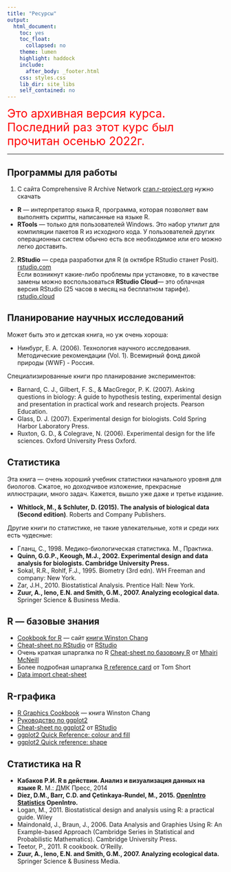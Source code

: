 ```yaml
---
title: "Ресурсы"
output:
  html_document:
    toc: yes
    toc_float:
      collapsed: no
    theme: lumen
    highlight: haddock
    include:
      after_body: _footer.html
    css: styles.css
    lib_dir: site_libs
    self_contained: no
---
```


<span style="color: red; font-size:20pt">
Это архивная версия курса. Последний раз этот курс был прочитан осенью 2022г.</span>

---

## Программы для работы

1. С сайта Comprehensive R Archive Network [cran.r-project.org](https://cran.r-project.org/) нужно скачать
  - __R__ — интерпретатор языка R, программа, которая позволяет вам выполнять скрипты, написанные на языке R.
  - __RTools__ — только для пользователей Windows. Это набор утилит для компиляции пакетов R из исходного кода. У пользователей других операционных систем обычно есть все необходимое или его можно легко доставить.

2. __RStudio__ — среда разработки для R (в октябре RStudio станет Posit). [rstudio.com](https://rstudio.com)  
  Если возникнут какие-либо проблемы при установке, то в качестве замены можно воспользоваться __RStudio Cloud__— это облачная версия RStudio (25 часов в месяц на бесплатном тарифе). [rstudio.cloud](https://rstudio.cloud)
  
## Планирование научных исследований

Может быть это и детская книга, но уж очень хороша:

- Нинбург, Е. А. (2006). Технология научного исследования. Методические рекомендации (Vol. 1). Всемирный фонд дикой природы (WWF) - Россия.

Специализированные книги про планирование экспериментов:

- Barnard, C. J., Gilbert, F. S., & MacGregor, P. K. (2007). Asking questions in biology: A guide to hypothesis testing, experimental design and presentation in practical work and research projects. Pearson Education.
- Glass, D. J. (2007). Experimental design for biologists. Cold Spring Harbor Laboratory Press.
- Ruxton, G. D., & Colegrave, N. (2006). Experimental design for the life sciences. Oxford University Press Oxford.

## Статистика

Эта книга — очень хороший учебник статистики начального уровня для биологов. Сжатое, но доходчивое изложение, прекрасные иллюстрации, много задач. Кажется, вышло уже даже и третье издание.

- **Whitlock, M., & Schluter, D. (2015). The analysis of biological data (Second edition)**. Roberts and Company Publishers.


Другие книги по статистике, не такие увлекательные, хотя и среди них есть чудесные:

- Гланц, С., 1998. Медико-биологическая статистика. М., Практика.
- **Quinn, G.G.P., Keough, M.J., 2002. Experimental design and data analysis for biologists. Cambridge University Press.**
- Sokal, R.R., Rohlf, F.J., 1995. Biometry (3rd edn). WH Freeman and company: New York.
- Zar, J.H., 2010. Biostatistical Analysis. Prentice Hall: New York.
- **Zuur, A., Ieno, E.N. and Smith, G.M., 2007. Analyzing ecological data.** Springer Science & Business Media.


## R --- базовые знания

- [Cookbook for R](http://www.cookbook-r.com/) --- сайт [книги Winston Chang](http://www.amazon.com/gp/product/0596809158/ref=as_li_tf_tl?ie=UTF8&camp=1789&creative=9325&creativeASIN=0596809158&linkCode=as2&tag=cooforr09-20)
- [Cheat-sheet по RStudio](https://raw.githubusercontent.com/rstudio/cheatsheets/main/rstudio-ide.pdf) от [RStudio](https://www.rstudio.com)
- Очень краткая шпаргалка по R [Cheat-sheet по базовому R](http://github.com/rstudio/cheatsheets/blob/main/base-r.pdf) от [Mhairi McNeill](http://mhairihmcneill.com/)
- Более подробная шпаргалка [R reference card](https://cran.r-project.org/doc/contrib/Short-refcard.pdf) от Tom Short
- [Data import cheat-sheet](https://raw.githubusercontent.com/rstudio/cheatsheets/main/data-import.pdf)


## R-графика

- [R Graphics Cookbook](https://r-graphics.org/) — книга Winston Chang
- [Руководство по ggplot2](http://ggplot2.tidyverse.org/reference/)
- [Cheat-sheet по ggplot2](https://raw.githubusercontent.com/rstudio/cheatsheets/main/data-visualization.pdf)
 от [RStudio](https://www.rstudio.com)
- [ggplot2 Quick Reference: colour and fill](http://sape.inf.usi.ch/quick-reference/ggplot2/colour)
- [ggplot2 Quick reference: shape](http://sape.inf.usi.ch/quick-reference/ggplot2/shape)


## Статистика на R

- **Кабаков Р.И. R в действии. Анализ и визуализация данных на языке R.** М.: ДМК Пресс, 2014
- **Diez, D.M., Barr, C.D. and Çetinkaya-Rundel, M., 2015. [OpenIntro Statistics](https://www.openintro.org/stat/textbook.php?stat_book=os) OpenIntro.**
- Logan, M., 2011. Biostatistical design and analysis using R: a practical guide. Wiley
- Maindonald, J., Braun, J., 2006. Data Analysis and Graphies Using R: An Example-based Approach (Cambridge Series in Statistical and Probabilistic Mathematics). Cambridge University Press.
- Teetor, P., 2011. R cookbook. O’Reilly.
- **Zuur, A., Ieno, E.N. and Smith, G.M., 2007. Analyzing ecological data.** Springer Science & Business Media.

